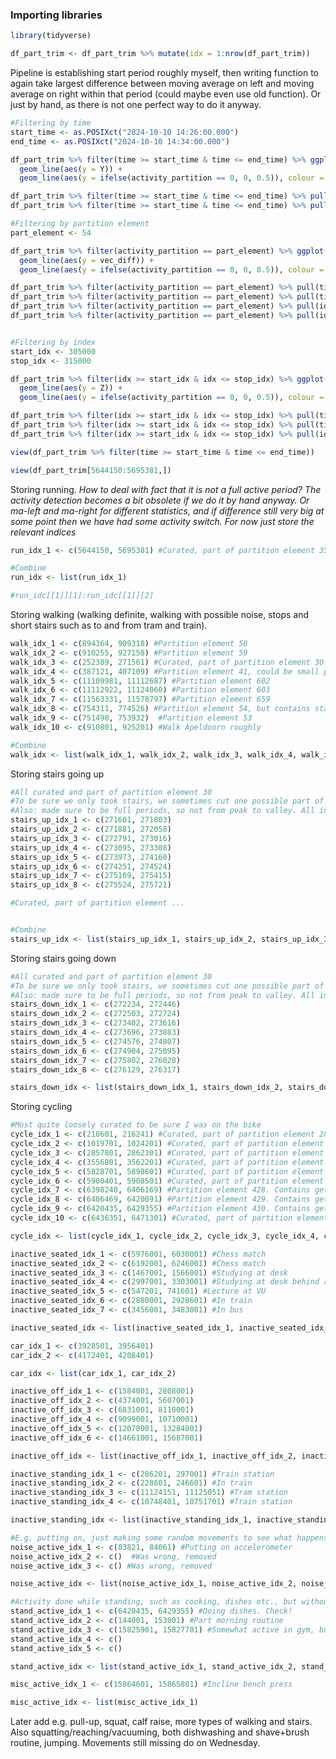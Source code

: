### Importing libraries

```r
library(tidyverse)
```

```r
df_part_trim <- df_part_trim %>% mutate(idx = 1:nrow(df_part_trim))
```

Pipeline is establishing start period roughly myself, then writing function to again take largest difference between moving average on left and moving average on right within that period (could maybe even use old function). Or just by hand, as there is not one perfect way to do it anyway. 

```r
#Filtering by time
start_time <- as.POSIXct("2024-10-10 14:26:00.000")
end_time <- as.POSIXct("2024-10-10 14:34:00.000")

df_part_trim %>% filter(time >= start_time & time <= end_time) %>% ggplot(aes(x = time)) + 
  geom_line(aes(y = Y)) + 
  geom_line(aes(y = ifelse(activity_partition == 0, 0, 0.5)), colour = "red") 

df_part_trim %>% filter(time >= start_time & time <= end_time) %>% pull(activity_partition) %>% min()
df_part_trim %>% filter(time >= start_time & time <= end_time) %>% pull(idx) %>% min()

#Filtering by partition element
part_element <- 54

df_part_trim %>% filter(activity_partition == part_element) %>% ggplot(aes(x = time)) + 
  geom_line(aes(y = vec_diff)) + 
  geom_line(aes(y = ifelse(activity_partition == 0, 0, 0.5)), colour = "red") 

df_part_trim %>% filter(activity_partition == part_element) %>% pull(time) %>% min()
df_part_trim %>% filter(activity_partition == part_element) %>% pull(time) %>% max()
df_part_trim %>% filter(activity_partition == part_element) %>% pull(idx) %>% min()
df_part_trim %>% filter(activity_partition == part_element) %>% pull(idx) %>% max()


#Filtering by index
start_idx <- 305000 
stop_idx <- 315000

df_part_trim %>% filter(idx >= start_idx & idx <= stop_idx) %>% ggplot(aes(x = time)) + 
  geom_line(aes(y = Z)) + 
  geom_line(aes(y = ifelse(activity_partition == 0, 0, 0.5)), colour = "red") 

df_part_trim %>% filter(idx >= start_idx & idx <= stop_idx) %>% pull(time) %>% min()
df_part_trim %>% filter(idx >= start_idx & idx <= stop_idx) %>% pull(time) %>% max()
df_part_trim %>% filter(idx >= start_idx & idx <= stop_idx) %>% pull(idx) %>% min()
```

```r
view(df_part_trim %>% filter(time >= start_time & time <= end_time))

view(df_part_trim[5644150:5695381,])
```

Storing running. _How to deal with fact that it is not a full active period? The activity detection becomes a bit obsolete if we do it by hand anyway. Or ma-left and ma-right for different statistics, and if difference still very big at some point then we have had some activity switch. For now just store the relevant indices_

```r
run_idx_1 <- c(5644150, 5695381) #Curated, part of partition element 354

#Combine
run_idx <- list(run_idx_1)

#run_idc[[1]][1]:run_idc[[1]][2]
```


Storing walking (walking definite, walking with possible noise, stops and short stairs such as to and from tram and train).

```r
walk_idx_1 <- c(894364, 909318) #Partition element 58
walk_idx_2 <- c(910255, 927158) #Partition element 59
walk_idx_3 <- c(252389, 271561) #Curated, part of partition element 30
walk_idx_4 <- c(387121, 407109) #Partition element 41, could be small pauses
walk_idx_5 <- c(11109981, 11112687) #Partition element 602
walk_idx_6 <- c(11112922, 11124060) #Partition element 603
walk_idx_7 <- c(11563331, 11578797) #Partition element 659
walk_idx_8 <- c(754311, 774526) #Partition element 54, but contains stairs at the end
walk_idx_9 <- c(751498, 753932)  #Partition element 53
walk_idx_10 <- c(910801, 925201) #Walk Apeldoorn roughly

#Combine
walk_idx <- list(walk_idx_1, walk_idx_2, walk_idx_3, walk_idx_4, walk_idx_5, walk_idx_6, walk_idx_7, walk_idx_8, walk_idx_9)
```

Storing stairs going up

```r
#All curated and part of partition element 30
#To be sure we only took stairs, we sometimes cut one possible part of the movement at the edges. We also did not include the platform in the middle
#Also: made sure to be full periods, so not from peak to valley. All in Z axis
stairs_up_idx_1 <- c(271601, 271803) 
stairs_up_idx_2 <- c(271881, 272058)
stairs_up_idx_3 <- c(272791, 273016)
stairs_up_idx_4 <- c(273095, 273308)
stairs_up_idx_5 <- c(273973, 274160)
stairs_up_idx_6 <- c(274251, 274524)
stairs_up_idx_7 <- c(275169, 275415)
stairs_up_idx_8 <- c(275524, 275721)

#Curated, part of partition element ...


#Combine
stairs_up_idx <- list(stairs_up_idx_1, stairs_up_idx_2, stairs_up_idx_3, stairs_up_idx_4, stairs_up_idx_5, stairs_up_idx_6, stairs_up_idx_7, stairs_up_idx_8)
```

Storing stairs going down

```r
#All curated and part of partition element 30
#To be sure we only took stairs, we sometimes cut one possible part of the movement at the edges. We also did not include the platform in the middle
#Also: made sure to be full periods, so not from peak to valley. All in Y axis
stairs_down_idx_1 <- c(272234, 272446)
stairs_down_idx_2 <- c(272503, 272724)
stairs_down_idx_3 <- c(273402, 273616)
stairs_down_idx_4 <- c(273696, 273883)
stairs_down_idx_5 <- c(274576, 274807)
stairs_down_idx_6 <- c(274904, 275095)
stairs_down_idx_7 <- c(275802, 276028)
stairs_down_idx_8 <- c(276129, 276317)

stairs_down_idx <- list(stairs_down_idx_1, stairs_down_idx_2, stairs_down_idx_3, stairs_down_idx_4, stairs_down_idx_5, stairs_down_idx_6, stairs_down_idx_7, stairs_down_idx_8)
```

Storing cycling

```r
#Most quite loosely curated to be sure I was on the bike
cycle_idx_1 <- c(210601, 216241) #Curated, part of partition element 28
cycle_idx_2 <- c(1019701, 1024201) #Curated, part of partition element 67
cycle_idx_3 <- c(2857801, 2862301) #Curated, part of partition element 127
cycle_idx_4 <- c(3556801, 3562201) #Curated, part of partition element 176
cycle_idx_5 <- c(5828701, 5898601) #Curated, part of partition element 389
cycle_idx_6 <- c(5900401, 5908501) #Curated, part of partition element 390
cycle_idx_7 <- c(6398240, 6406169) #Partition element 428. Contains getting on/stopping
cycle_idx_8 <- c(6406469, 6420091) #Partition element 429. Contains getting on/stopping
cycle_idx_9 <- c(6420435, 6429355) #Partition element 430. Contains getting on/stopping
cycle_idx_10 <- c(6436351, 6471301) #Curated, part of partition element 431

cycle_idx <- list(cycle_idx_1, cycle_idx_2, cycle_idx_3, cycle_idx_4, cycle_idx_5, cycle_idx_6, cycle_idx_7, cycle_idx_8, cycle_idx_9, cycle_idx_10)
```

```r
inactive_seated_idx_1 <- c(5976001, 6030001) #Chess match
inactive_seated_idx_2 <- c(6192001, 6246001) #Chess match
inactive_seated_idx_3 <- c(1467001, 1566001) #Studying at desk
inactive_seated_idx_4 <- c(2997001, 3303001) #Studying at desk behind reception
inactive_seated_idx_5 <- c(547201, 741601) #Lecture at VU
inactive_seated_idx_6 <- c(2880001, 2928601) #In train
inactive_seated_idx_7 <- c(3456001, 3483001) #In bus

inactive_seated_idx <- list(inactive_seated_idx_1, inactive_seated_idx_2, inactive_seated_idx_3, inactive_seated_idx_4, inactive_seated_idx_5, inactive_seated_idx_6, inactive_seated_idx_7)
```

```r
car_idx_1 <- c(3928501, 3956401)
car_idx_2 <- c(4172401, 4208401)

car_idx <- list(car_idx_1, car_idx_2)
```

```r
inactive_off_idx_1 <- c(1584001, 2808001)
inactive_off_idx_2 <- c(4374001, 5607001)
inactive_off_idx_3 <- c(6831001, 8118001)
inactive_off_idx_4 <- c(9099001, 10710001)
inactive_off_idx_5 <- c(12078001, 13284001)
inactive_off_idx_6 <- c(14661001, 15687001)

inactive_off_idx <- list(inactive_off_idx_1, inactive_off_idx_2, inactive_off_idx_3, inactive_off_idx_4, inactive_off_idx_5, inactive_off_idx_6)
```

```r
inactive_standing_idx_1 <- c(286201, 297001) #Train station
inactive_standing_idx_2 <- c(228601, 246601) #In train
inactive_standing_idx_3 <- c(11124151, 11125051) #Tram station
inactive_standing_idx_4 <- c(10748401, 10751701) #Train station

inactive_standing_idx <- list(inactive_standing_idx_1, inactive_standing_idx_2, inactive_standing_idx_3, inactive_standing_idx_4)
```

```r
#E.g. putting on, just making some random movements to see what happens, etc. "Random" or "noisy" in some sense, can be very different and different positions as well
noise_active_idx_1 <- c(83821, 84061) #Putting on accelerometer
noise_active_idx_2 <- c()  #Was wrong, removed
noise_active_idx_3 <- c() #Was wrong, removed

noise_active_idx <- list(noise_active_idx_1, noise_active_idx_2, noise_active_idx_3)
```

```r
#Activity done while standing, such as cooking, dishes etc., but without really walking
stand_active_idx_1 <- c(6420435, 6429355) #Doing dishes. Check!
stand_active_idx_2 <- c(144001, 153001) #Part morning routine
stand_active_idx_3 <- c(15825901, 15827701) #Somewhat active in gym, but no exercises. Maybe standing around, racking some weights
stand_active_idx_4 <- c()
stand_active_idx_5 <- c()

stand_active_idx <- list(stand_active_idx_1, stand_active_idx_2, stand_active_idx_3)
```

```r
misc_active_idx_1 <- c(15864601, 15865801) #Incline bench press

misc_active_idx <- list(misc_active_idx_1)
```

Later add e.g. pull-up, squat, calf raise, more types of walking and stairs. Also squatting/reaching/vacuuming, both dishwashing and shave+brush routine, jumping.
Movements still missing do on Wednesday. 

```r

```